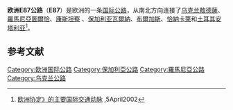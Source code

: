 '''欧洲E87公路'''（'''E87'''）是欧洲的一条[[欧洲国际公路|国际公路]]，从南北方向连接了[[乌克兰|乌克兰]][[敖德薩|敖德薩]]、[[羅馬尼亞|羅馬尼亞]][[圖爾恰|圖爾恰]]、[[康斯坦察|康斯坦察]] 、[[保加利亚|保加利亚]][[瓦爾納|瓦爾納]]、[[布爾加斯|布爾加斯]]、[[恰納卡萊|恰納卡萊]]和[[土耳其|土耳其]][[安塔利亚|安塔利亚]]<ref>[http://www.unece.org/trans/doc/2002/sc1agr/TRANS-SC1-AC5-2002-03e.pdf 欧洲协定》的主要国际交通动脉] {{Wayback|url=http://www.unece.org/trans/doc/2002/sc1agr/TRANS-SC1-AC5-2002-03e.pdf |date=20090318052608 }},5April2002</ref>。

== 参考文献 ==
<references />
{{欧洲国际公路网}}
[[Category:欧洲国际公路|Category:欧洲国际公路]]
[[Category:保加利亞公路|Category:保加利亞公路]]
[[Category:羅馬尼亞公路|Category:羅馬尼亞公路]]
[[Category:乌克兰公路|Category:乌克兰公路]]